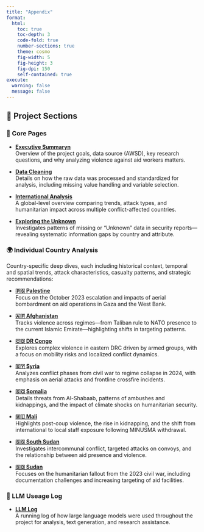 ```yaml
---
title: "Appendix"
format:
  html:
    toc: true
    toc-depth: 3
    code-fold: true
    number-sections: true
    theme: cosmo
    fig-width: 5
    fig-height: 3
    fig-dpi: 150
    self-contained: true
execute:
  warning: false
  message: false
---
```


## 📂 Project Sections

### 🔹 Core Pages

- [**Executive Summaryn**](intro.qmd)  
  Overview of the project goals, data source (AWSD), key research questions, and why analyzing violence against aid workers matters.

- [**Data Cleaning**](data_cleaning.qmd)  
  Details on how the raw data was processed and standardized for analysis, including missing value handling and variable selection.

- [**International Analysis**](international.qmd)  
  A global-level overview comparing trends, attack types, and humanitarian impact across multiple conflict-affected countries.

- [**Exploring the Unknown**](unknown.qmd)  
  Investigates patterns of missing or "Unknown" data in security reports—revealing systematic information gaps by country and attribute.

### 🌍 Individual Country Analysis  
Country-specific deep dives, each including historical context, temporal and spatial trends, attack characteristics, casualty patterns, and strategic recommendations:

- [**🇵🇸 Palestine**](palestine.qmd)  
  Focus on the October 2023 escalation and impacts of aerial bombardment on aid operations in Gaza and the West Bank.

- [**🇦🇫 Afghanistan**](af.qmd)  
  Tracks violence across regimes—from Taliban rule to NATO presence to the current Islamic Emirate—highlighting shifts in targeting patterns.

- [**🇨🇩 DR Congo**](dr.qmd)  
  Explores complex violence in eastern DRC driven by armed groups, with a focus on mobility risks and localized conflict dynamics.

- [**🇸🇾 Syria**](syria.qmd)  
  Analyzes conflict phases from civil war to regime collapse in 2024, with emphasis on aerial attacks and frontline crossfire incidents.

- [**🇸🇴 Somalia**](somolia.qmd)  
  Details threats from Al-Shabaab, patterns of ambushes and kidnappings, and the impact of climate shocks on humanitarian security.

- [**🇲🇱 Mali**](mali.qmd)  
  Highlights post-coup violence, the rise in kidnapping, and the shift from international to local staff exposure following MINUSMA withdrawal.

- [**🇸🇸 South Sudan**](southsudan.qmd)  
  Investigates intercommunal conflict, targeted attacks on convoys, and the relationship between aid presence and violence.

- [**🇸🇩 Sudan**](sudan.qmd)  
  Focuses on the humanitarian fallout from the 2023 civil war, including documentation challenges and increasing targeting of aid facilities.

### 🤖 LLM Useage Log

- [**LLM Log**](llm.qmd)  
  A running log of how large language models were used throughout the project for analysis, text generation, and research assistance.
